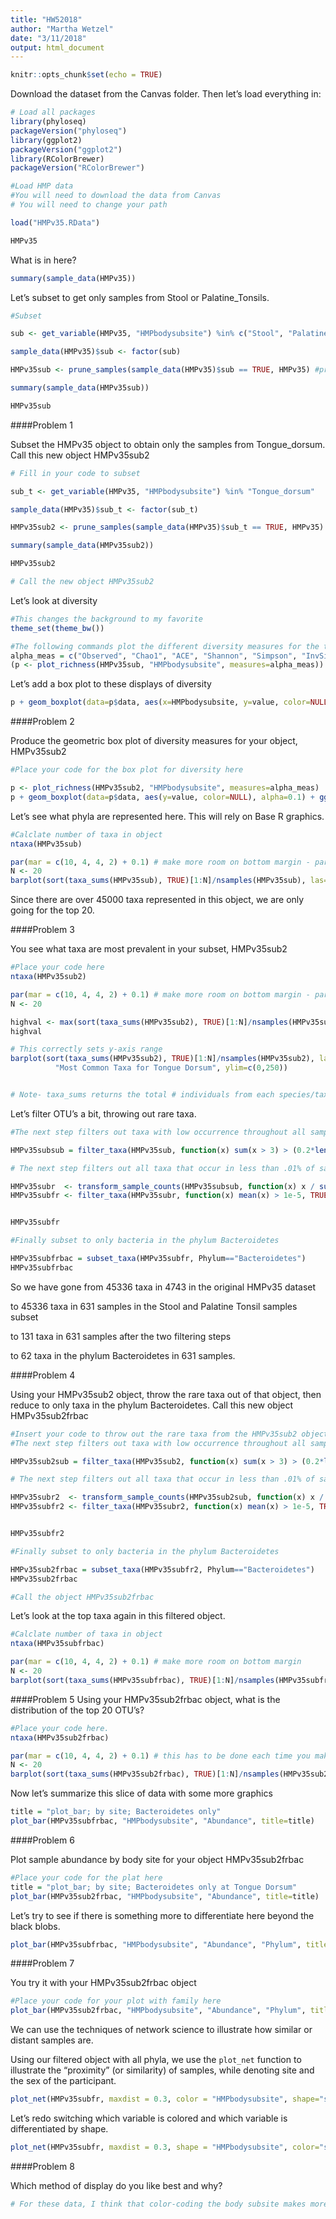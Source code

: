 ```yaml
---
title: "HW52018"
author: "Martha Wetzel"
date: "3/11/2018"
output: html_document
---
```


```r
knitr::opts_chunk$set(echo = TRUE)
```

Download the dataset from the Canvas folder. Then let's load everything in:

```r

# Load all packages
library(phyloseq)
packageVersion("phyloseq")
library(ggplot2) 
packageVersion("ggplot2")
library(RColorBrewer)
packageVersion("RColorBrewer")

#Load HMP data
#You will need to download the data from Canvas
# You will need to change your path

load("HMPv35.RData")

HMPv35


```

What is in here?

```r

summary(sample_data(HMPv35))

```

Let's subset to get only samples from Stool or Palatine_Tonsils.

```r

#Subset 

sub <- get_variable(HMPv35, "HMPbodysubsite") %in% c("Stool", "Palatine_Tonsils")

sample_data(HMPv35)$sub <- factor(sub)

HMPv35sub <- prune_samples(sample_data(HMPv35)$sub == TRUE, HMPv35) #prune_samples is a function for filtering phyloseq objects

summary(sample_data(HMPv35sub))

HMPv35sub

```

####Problem 1

Subset the HMPv35 object to obtain only the samples from Tongue_dorsum. Call this new object HMPv35sub2

```r

# Fill in your code to subset

sub_t <- get_variable(HMPv35, "HMPbodysubsite") %in% "Tongue_dorsum" 

sample_data(HMPv35)$sub_t <- factor(sub_t)

HMPv35sub2 <- prune_samples(sample_data(HMPv35)$sub_t == TRUE, HMPv35) #prune_samples is a function for filtering phyloseq objects

summary(sample_data(HMPv35sub2))

HMPv35sub2

# Call the new object HMPv35sub2

```

Let's look at diversity

```r

#This changes the background to my favorite
theme_set(theme_bw())

#The following commands plot the different diversity measures for the two different body sites.
alpha_meas = c("Observed", "Chao1", "ACE", "Shannon", "Simpson", "InvSimpson")
(p <- plot_richness(HMPv35sub, "HMPbodysubsite", measures=alpha_meas))

```

Let's add a box plot to these displays of diversity

```r

p + geom_boxplot(data=p$data, aes(x=HMPbodysubsite, y=value, color=NULL), alpha=0.1) #aes stands for aesthetic mappings

```

####Problem 2

Produce the geometric box plot of diversity measures for your object, HMPv35sub2
```r

#Place your code for the box plot for diversity here

p <- plot_richness(HMPv35sub2, "HMPbodysubsite", measures=alpha_meas)
p + geom_boxplot(data=p$data, aes(y=value, color=NULL), alpha=0.1) + ggtitle("Richness at Tongue Dorsum")

```


Let's see what phyla are represented here. This will rely on Base R graphics.

```r

#Calclate number of taxa in object
ntaxa(HMPv35sub)

par(mar = c(10, 4, 4, 2) + 0.1) # make more room on bottom margin - par is a function that sets or queries graphical values
N <- 20
barplot(sort(taxa_sums(HMPv35sub), TRUE)[1:N]/nsamples(HMPv35sub), las=2) #The sort part of this statement and the [1:20] is to select the 20 most common

```


Since there are over 45000 taxa represented in this object, we are only going for the top 20.

####Problem 3

You see what taxa are most prevalent in your subset, HMPv35sub2

```r

#Place your code here
ntaxa(HMPv35sub2)

par(mar = c(10, 4, 4, 2) + 0.1) # make more room on bottom margin - par is a function that sets or queries graphical values
N <- 20

highval <- max(sort(taxa_sums(HMPv35sub2), TRUE)[1:N]/nsamples(HMPv35sub2))
highval

# This correctly sets y-axis range
barplot(sort(taxa_sums(HMPv35sub2), TRUE)[1:N]/nsamples(HMPv35sub2), las=2, main = 
          "Most Common Taxa for Tongue Dorsum", ylim=c(0,250))


# Note- taxa_sums returns the total # individuals from each species/taxa/OTU

```


Let's filter OTU's a bit, throwing out rare taxa. 

```r

#The next step filters out taxa with low occurrence throughout all samples

HMPv35subsub = filter_taxa(HMPv35sub, function(x) sum(x > 3) > (0.2*length(x)), TRUE)

# The next step filters out all taxa that occur in less than .01% of samples

HMPv35subr  <- transform_sample_counts(HMPv35subsub, function(x) x / sum(x) )
HMPv35subfr <- filter_taxa(HMPv35subr, function(x) mean(x) > 1e-5, TRUE)


HMPv35subfr

#Finally subset to only bacteria in the phylum Bacteroidetes

HMPv35subfrbac = subset_taxa(HMPv35subfr, Phylum=="Bacteroidetes")
HMPv35subfrbac

```

So we have gone from 45336 taxa in 4743 in the original HMPv35 dataset

to 45336 taxa in 631 samples in the Stool and Palatine Tonsil samples subset

to 131 taxa in 631 samples after the two filtering steps 

to 62 taxa in the phylum Bacteroidetes in 631 samples.

####Problem 4

Using your HMPv35sub2 object, throw the rare taxa out of that object, then reduce to only taxa in the phylum Bacteroidetes. Call this new object HMPv35sub2frbac 

```r

#Insert your code to throw out the rare taxa from the HMPv35sub2 object
#The next step filters out taxa with low occurrence throughout all samples

HMPv35sub2sub = filter_taxa(HMPv35sub2, function(x) sum(x > 3) > (0.2*length(x)), TRUE)

# The next step filters out all taxa that occur in less than .01% of samples

HMPv35subr2  <- transform_sample_counts(HMPv35sub2sub, function(x) x / sum(x) )
HMPv35subfr2 <- filter_taxa(HMPv35subr2, function(x) mean(x) > 1e-5, TRUE)


HMPv35subfr2

#Finally subset to only bacteria in the phylum Bacteroidetes

HMPv35sub2frbac = subset_taxa(HMPv35subfr2, Phylum=="Bacteroidetes")
HMPv35sub2frbac

#Call the object HMPv35sub2frbac

```

Let's look at the top taxa again in this filtered object.

```r

#Calclate number of taxa in object
ntaxa(HMPv35subfrbac)

par(mar = c(10, 4, 4, 2) + 0.1) # make more room on bottom margin
N <- 20
barplot(sort(taxa_sums(HMPv35subfrbac), TRUE)[1:N]/nsamples(HMPv35subfrbac), las=2)

```

####Problem 5
Using your HMPv35sub2frbac object, what is the distribution of the top 20 OTU's?

```r

#Place your code here.
ntaxa(HMPv35sub2frbac)

par(mar = c(10, 4, 4, 2) + 0.1) # this has to be done each time you make a graph or it resets
N <- 20
barplot(sort(taxa_sums(HMPv35sub2frbac), TRUE)[1:N]/nsamples(HMPv35sub2frbac), las=2, main = "Top 20 OTUs for Tongue Dorsum", ylim=c(0,0.03))

```


Now let's summarize this slice of data with some more graphics

```r

title = "plot_bar; by site; Bacteroidetes only"
plot_bar(HMPv35subfrbac, "HMPbodysubsite", "Abundance", title=title)

```

####Problem 6

Plot sample abundance by body site for your object HMPv35sub2frbac

```r

#Place your code for the plat here
title = "plot_bar; by site; Bacteroidetes only at Tongue Dorsum"
plot_bar(HMPv35sub2frbac, "HMPbodysubsite", "Abundance", title=title)

```


Let's try to see if there is something more to differentiate here beyond the black blobs.

```r

plot_bar(HMPv35subfrbac, "HMPbodysubsite", "Abundance", "Phylum", title=title)

```

####Problem 7

You try it with your HMPv35sub2frbac object

```r

#Place your code for your plot with family here
plot_bar(HMPv35sub2frbac, "HMPbodysubsite", "Abundance", "Phylum", title=title)

```


We can use the techniques of network science to illustrate how similar or distant samples are.

Using our filtered object with all phyla, we use the `plot_net` function to illustrate the "proximity" (or similarity) of samples, while denoting site and the sex of the participant.

```r
plot_net(HMPv35subfr, maxdist = 0.3, color = "HMPbodysubsite", shape="sex")
```

Let's redo switching which variable is colored and which variable is differentiated by shape.

```r
plot_net(HMPv35subfr, maxdist = 0.3, shape = "HMPbodysubsite", color="sex")
```
####Problem 8

Which method of display do you like best and why?

```r

# For these data, I think that color-coding the body subsite makes more sense, since it allows us to easily see the clustering by site. When the sites are differentiated by by shape instead of color, it is much harder to see the site clusters. However, I can imagine a situation in which it may be helpful to color-code by some kind of demographic characteristic, such as work place or family.

```
